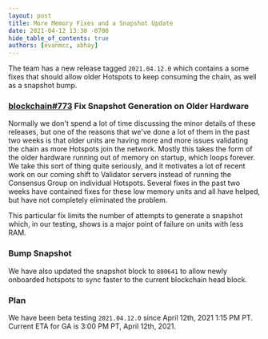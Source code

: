 ```yaml
---
layout: post
title: More Memory Fixes and a Snapshot Update
date: 2021-04-12 13:30 -0700
hide_table_of_contents: true
authors: [evanmcc, abhay]
---
```


The team has a new release tagged `2021.04.12.0` which contains a some fixes that should allow older
Hotspots to keep consuming the chain, as well as a snapshot bump.

<!--truncate-->

### [blockchain#773](https://github.com/helium/blockchain-core/pull/772) Fix Snapshot Generation on Older Hardware

Normally we don't spend a lot of time discussing the minor details of these releases, but one of the
reasons that we've done a lot of them in the past two weeks is that older units are having more and
more issues validating the chain as more Hotspots join the network. Mostly this takes the form of
the older hardware running out of memory on startup, which loops forever. We take this sort of thing
quite seriously, and it motivates a lot of recent work on our coming shift to Validator servers
instead of running the Consensus Group on individual Hotspots. Several fixes in the past two weeks
have contained fixes for these low memory units and all have helped, but have not completely
eliminated the problem.

This particular fix limits the number of attempts to generate a snapshot which, in our testing,
shows is a major point of failure on units with less RAM.

### Bump Snapshot

We have also updated the snapshot block to `800641` to allow newly onboarded hotspots to sync faster
to the current blockchain head block.

### Plan

We have been beta testing `2021.04.12.0` since April 12th, 2021 1:15 PM PT. Current ETA for GA is
3:00 PM PT, April 12th, 2021.
